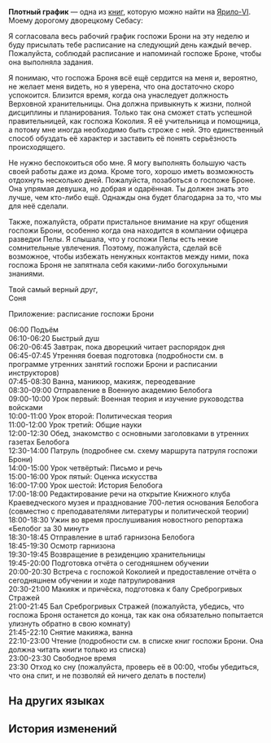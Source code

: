 {{Книга Инфобокс
|id           = 122
|Название     = Плотный график
|Изображение  = Item Jarilo-VI Readable.png
|Мир          = Ярило-VI
|Томов        = 1
|Автор        = <!--нужно добавить-->
|Описание     = Взгляните на это расписание, и вы поймёте, почему Броня непрестанно вздыхает.
|Том1         = {{tx}}
|Источник1    = {{tx|Отсутствует источник}}
|Персонажи    = 
|Фракции      = 
}}
'''Плотный график''' — одна из [[Книги|книг]], которую можно найти на [[Ярило-VI]].
<!--
==Получение==
<gallery>
Книга НАЗВАНИЕ.png|НАЗВАНИЕ
Локация НАЗВАНИЕ.png|Расположение на карте. Ближайший пространственный якорь «[[НАЗВАНИЕ]]»
</gallery>
-->
Моему дорогому дворецкому Себасу:

Я согласовала весь рабочий график госпожи Брони на эту неделю и буду присылать тебе расписание на следующий день каждый вечер. Пожалуйста, соблюдай расписание и напоминай госпоже Броне, чтобы она выполняла задания.

Я понимаю, что госпожа Броня всё ещё сердится на меня и, вероятно, не желает меня видеть, но я уверена, что она достаточно скоро успокоится. Близится время, когда она унаследует должность Верховной хранительницы. Она должна привыкнуть к жизни, полной дисциплины и планирования. Только так она сможет стать успешной правительницей, как госпожа Коколия. Я её учительница и помощница, а потому мне иногда необходимо быть строже с ней. Это единственный способ обуздать её характер и заставить её понять серьёзность происходящего.

Не нужно беспокоиться обо мне. Я могу выполнять большую часть своей работы даже из дома. Кроме того, хорошо иметь возможность отдохнуть несколько дней. Пожалуйста, позаботься о госпоже Броне. Она упрямая девушка, но добрая и одарённая. Ты должен знать это лучше, чем кто-либо ещё. Однажды она будет благодарна за то, что мы для неё сделали.

Также, пожалуйста, обрати пристальное внимание на круг общения госпожи Брони, особенно когда она находится в компании офицера разведки Пелы. Я слышала, что у госпожи Пелы есть некие сомнительные увлечения. Поэтому, пожалуйста, сделай всё возможное, чтобы избежать ненужных контактов между ними, пока госпожа Броня не запятнала себя какими-либо богохульными знаниями.

Твой самый верный друг,<br />
Соня

Приложение: расписание госпожи Брони

06:00 Подъём<br />
06:10-06:20 Быстрый душ<br />
06:20-06:45 Завтрак, пока дворецкий читает распорядок дня<br />
06:45-07:45 Утренняя боевая подготовка (подробности см. в программе утренних занятий госпожи Брони и расписании инструкторов)<br />
07:45-08:30 Ванна, маникюр, макияж, переодевание<br />
08:30-09:00 Отправление в Военную академию Белобога<br />
09:00-10:00 Урок первый: Военная теория и изучение руководства войсками<br />
10:00-11:00 Урок второй: Политическая теория<br />
11:00-12:00 Урок третий: Общие науки<br />
12:00-12:30 Обед, знакомство с основными заголовками в утренних газетах Белобога<br />
12:30-14:00 Патруль (подробнее см. схему маршрута патруля госпожи Брони)<br />
14:00-15:00 Урок четвёртый: Письмо и речь<br />
15:00-16:00 Урок пятый: Оценка искусства<br />
16:00-17:00 Урок шестой: История Белобога<br />
17:00-18:00 Редактирование речи на открытие Книжного клуба Краеведческого музея и празднование 700-летия основания Белобога (совместно с преподавателями литературы и политической теории)<br />
18:00-18:30 Ужин во время прослушивания новостного репортажа «Белобог за 30 минут»<br />
18:30-18:45 Отправление в штаб гарнизона Белобога<br />
18:45-19:30 Осмотр гарнизона<br />
19:30-19:45 Возвращение в резиденцию хранительницы<br />
19:45-20:00 Подготовка отчёта о сегодняшнем обучении<br />
20:00-20:30 Встреча с госпожой Коколией и предоставление отчёта о сегодняшнем обучении и ходе патрулирования<br />
20:30-21:00 Макияж и причёска, подготовка к балу Среброгривых Стражей<br />
21:00-21:45 Бал Среброгривых Стражей (пожалуйста, убедись, что госпожа Броня останется до конца, так как она обязательно попытается улизнуть обратно в свою комнату)<br />
21:45-22:10 Снятие макияжа, ванна<br />
22:10-23:00 Чтение (подробности см. в списке книг госпожи Брони. Она должна читать книги только из списка)<br />
23:00-23:30 Свободное время<br />
23:30 Отход ко сну (пожалуйста, проверь её в 00:00, чтобы убедиться, что она спит, и не позволяй ей ничего делать в постели)

==На других языках==
{{На других языках
|en   = Densely Packed Schedule
|zhs  = 密密麻麻的日程
|zht  = 密密麻麻的行程表
|ja   = 細かく決まったスケジュール
|ko   = 빽빽한 스케줄
|es   = Horario sin un momento libre
|fr   = Emploi du temps bien rempli
|ru   = Плотный график
|th   = กำหนดการที่แน่นเอี๊ยด
|vi   = Nhật Trình Dày Đặc
|de   = Dicht gepackter Zeitplan
|id   = Jadwal yang Padat
|pt   = Cronograma Apertado
}}

==История изменений==
{{История изменений|2.7}}